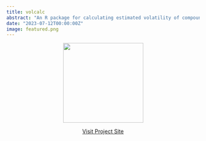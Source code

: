 ```yaml
---
title: volcalc
abstract: "An R package for calculating estimated volatility of compounds using group contribution methods such as SIMPOL.1"
date: "2023-07-12T00:00:00Z"
image: featured.png
---
```


::: {style="text-align: center;"}
![](featured.png){width="209"}

[Visit Project Site](https://meredith-lab.github.io/volcalc/)
:::
